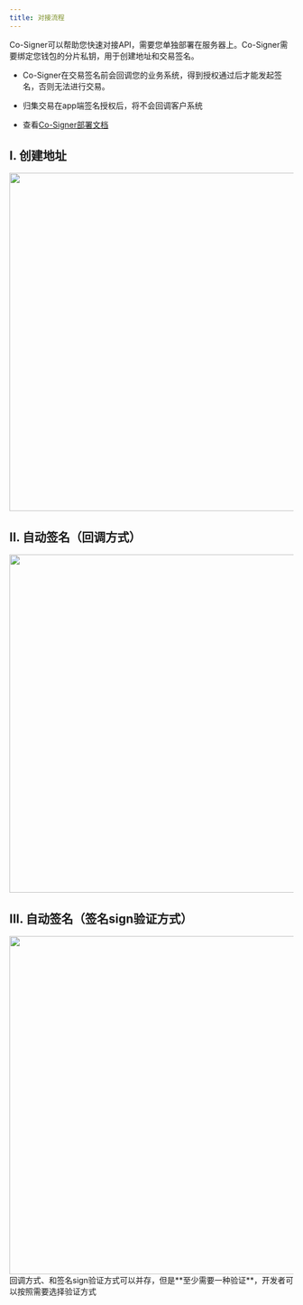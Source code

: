 ---
title: 对接流程
---

Co-Signer可以帮助您快速对接API，需要您单独部署在服务器上。Co-Signer需要绑定您钱包的分片私钥，用于创建地址和交易签名。

* Co-Signer在交易签名前会回调您的业务系统，得到授权通过后才能发起签名，否则无法进行交易。

* 归集交易在app端签名授权后，将不会回调客户系统

* 查看[Co-Signer部署文档](/api-references/mpc-apis/co-signer/deploy)

## I. 创建地址

<div className="w-full flex items-center justify-center">
    <img src="/images/apis/mpc-create-address_cn.png" width="600"/>
</div>

## II. 自动签名（回调方式）

<div className="w-full flex items-center justify-center">
    <img src="/images/apis/mpc-withdraw-callback_cn.png" width="600"/>
</div>

## III. 自动签名（签名sign验证方式）

<div className="w-full flex items-center justify-center">
    <img src="/images/apis/mpc-withdraw-sign_cn.png" width="600"/>
</div>

<Tip>
回调方式、和签名sign验证方式可以并存，但是**至少需要一种验证**，开发者可以按照需要选择验证方式
</Tip>